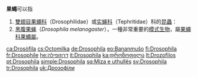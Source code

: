 '''果蠅'''可以指
#[[雙翅目|雙翅目]][[果蠅科|果蠅科]]（Drosophilidae）或[[实蝇科|实蝇科]]（Tephritidae）科的[[昆蟲|昆蟲]]：
#[[黑腹果蝇|黑腹果蝇]]（''Drosophila melanogaster''），一種非常重要的[[模式生物|模式生物]]，屬[[果蠅科|果蠅科]][[果蠅屬|果蠅屬]]。
{{disambig|cat=二字物种消歧义}}

[[ca:Drosòfila|ca:Drosòfila]]
[[cs:Octomilka|cs:Octomilka]]
[[de:Drosophila|de:Drosophila]]
[[eo:Bananmuŝo|eo:Bananmuŝo]]
[[fi:Drosophila|fi:Drosophila]]
[[fr:Drosophile|fr:Drosophile]]
[[he:דרוזופילה|he:דרוזופילה]]
[[it:Drosophila|it:Drosophila]]
[[ka:დროზოფილა|ka:დროზოფილა]]
[[lt:Drozofilos|lt:Drozofilos]]
[[pt:Drosophila|pt:Drosophila]]
[[simple:Drosophila|simple:Drosophila]]
[[sq:Miza_e_uthullës|sq:Miza e uthullës]]
[[sv:Drosophila|sv:Drosophila]]
[[tr:Drosophila|tr:Drosophila]]
[[uk:Дрозофіли|uk:Дрозофіли]]